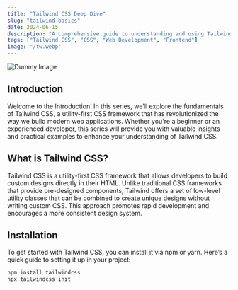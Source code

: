 ```yaml
---
title: "Tailwind CSS Deep Dive"
slug: "tailwind-basics"
date: 2024-06-15
description: "A comprehensive guide to understanding and using Tailwind CSS, a utility-first CSS framework."
tags: ["Tailwind CSS", "CSS", "Web Development", "Frontend"]
image: "/tw.webp"
---
```


![Dummy Image](/tw.webp)
## Introduction
Welcome to the Introduction! In this series, we'll explore the fundamentals of Tailwind CSS, a utility-first CSS framework that has revolutionized the way we build modern web applications. Whether you're a beginner or an experienced developer, this series will provide you with valuable insights and practical examples to enhance your understanding of Tailwind CSS.

## What is Tailwind CSS?
Tailwind CSS is a utility-first CSS framework that allows developers to build custom designs directly in their HTML. Unlike traditional CSS frameworks that provide pre-designed components, Tailwind offers a set of low-level utility classes that can be combined to create unique designs without writing custom CSS. This approach promotes rapid development and encourages a more consistent design system.

## Installation
To get started with Tailwind CSS, you can install it via npm or yarn. Here’s a quick guide to setting it up in your project:
```bash
npm install tailwindcss
npx tailwindcss init
```

